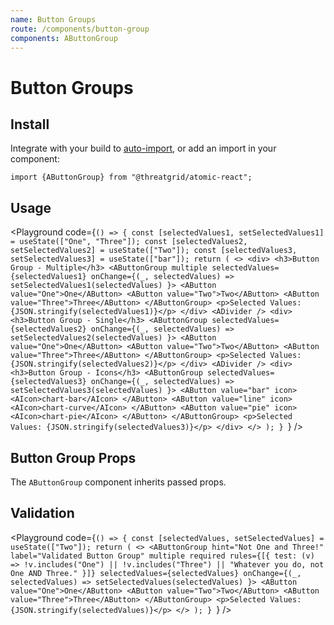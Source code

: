 ```yaml
---
name: Button Groups
route: /components/button-group
components: AButtonGroup
---
```



# Button Groups

## Install

Integrate with your build to [auto-import](/#integrating), or add an import in your component:

```
import {AButtonGroup} from "@threatgrid/atomic-react";
```

## Usage

<Playground
  code={`() => {
  const [selectedValues1, setSelectedValues1] = useState(["One", "Three"]);
  const [selectedValues2, setSelectedValues2] = useState(["Two"]);
  const [selectedValues3, setSelectedValues3] = useState(["bar"]);
  return (
    <>
      <div>
        <h3>Button Group - Multiple</h3>
        <AButtonGroup
          multiple
          selectedValues={selectedValues1}
          onChange={(_, selectedValues) =>
            setSelectedValues1(selectedValues)
          }>
          <AButton value="One">One</AButton>
          <AButton value="Two">Two</AButton>
          <AButton value="Three">Three</AButton>
        </AButtonGroup>
        <p>Selected Values: {JSON.stringify(selectedValues1)}</p>
      </div>
      <ADivider />
      <div>
        <h3>Button Group - Single</h3>
        <AButtonGroup
          selectedValues={selectedValues2}
          onChange={(_, selectedValues) =>
            setSelectedValues2(selectedValues)
          }>
          <AButton value="One">One</AButton>
          <AButton value="Two">Two</AButton>
          <AButton value="Three">Three</AButton>
        </AButtonGroup>
        <p>Selected Values: {JSON.stringify(selectedValues2)}</p>
      </div>
      <ADivider />
      <div>
        <h3>Button Group - Icons</h3>
        <AButtonGroup
          selectedValues={selectedValues3}
          onChange={(_, selectedValues) =>
            setSelectedValues3(selectedValues)
          }>
          <AButton value="bar" icon>
            <AIcon>chart-bar</AIcon>
          </AButton>
          <AButton value="line" icon>
            <AIcon>chart-curve</AIcon>
          </AButton>
          <AButton value="pie" icon>
            <AIcon>chart-pie</AIcon>
          </AButton>
        </AButtonGroup>
        <p>Selected Values: {JSON.stringify(selectedValues3)}</p>
      </div>
    </>
  );
}
`}
/>

## Button Group Props

The `AButtonGroup` component inherits passed props.

<Props of="AButtonGroup" />

## Validation

<Playground
  code={`() => {
  const [selectedValues, setSelectedValues] = useState(["Two"]);
  return (
    <>
      <AButtonGroup
        hint="Not One and Three!"
        label="Validated Button Group"
        multiple
        required
        rules={[{
          test: (v) => !v.includes("One") || !v.includes("Three") || "Whatever you do, not One AND Three."
        }]}
        selectedValues={selectedValues}
        onChange={(_, selectedValues) =>
          setSelectedValues(selectedValues)
        }>
        <AButton value="One">One</AButton>
        <AButton value="Two">Two</AButton>
        <AButton value="Three">Three</AButton>
      </AButtonGroup>
      <p>Selected Values: {JSON.stringify(selectedValues)}</p>
    </>
  );
}
`}
/>
